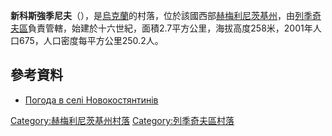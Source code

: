 {{coord|49|28|42|N|27|44|13|E|scale:100000|display=title}}

'''新科斯強季尼夫'''（{{lang-uk|Новокостянтинів}}），是[[烏克蘭|烏克蘭]]的村落，位於該國西部[[赫梅利尼茨基州|赫梅利尼茨基州]]，由[[列季奇夫區|列季奇夫區]]負責管轄，始建於十六世紀，面積2.7平方公里，海拔高度258米，2001年人口675，人口密度每平方公里250.2人。

==參考資料==
* [http://weather.in.ua/ua/hmel'nickaja/17667 Погода в селі Новокостянтинів] {{Wayback|url=http://weather.in.ua/ua/hmel%27nickaja/17667 |date=20200427001024 }}

{{DEFAULTSORT:Новокостянтинів}}
[[Category:赫梅利尼茨基州村落|Category:赫梅利尼茨基州村落]]
[[Category:列季奇夫區村落|Category:列季奇夫區村落]]


{{Khmelnytskyi-geo-stub}}